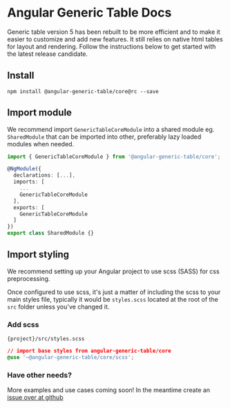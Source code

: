 
<Meta title="Introduction" />

# Angular Generic Table Docs

Generic table version 5 has been rebuilt to be more efficient and to make it easier to customize and add new features. It still relies on native html tables for layout and rendering. Follow the instructions below to get started with the latest release candidate.


## Install

```
npm install @angular-generic-table/core@rc --save
```

## Import module
We recommend import `GenericTableCoreModule` into a shared module eg. `SharedModule` that can be imported into other, preferably lazy loaded modules when needed.
```ts
import { GenericTableCoreModule } from '@angular-generic-table/core';

@NgModule({
  declarations: [...],
  imports: [
    ...
    GenericTableCoreModule
  ],
  exports: [
    GenericTableCoreModule
  ]
})
export class SharedModule {}
```

## Import styling
We recommend setting up your Angular project to use scss (SASS) for css preprocessing.

Once configured to use scss, it's just a matter of including the scss to your main styles file, typically it would be `styles.scss` located at the root of the `src` folder unless you've changed it.

### Add scss
`{project}/src/styles.scss`

```css
// import base styles from angular-generic-table/core
@use '~@angular-generic-table/core/scss';
```

### Have other needs?
More examples and use cases coming soon! In the meantime create an [issue over at github](https://github.com/hjalmers/angular-generic-table/issues)


